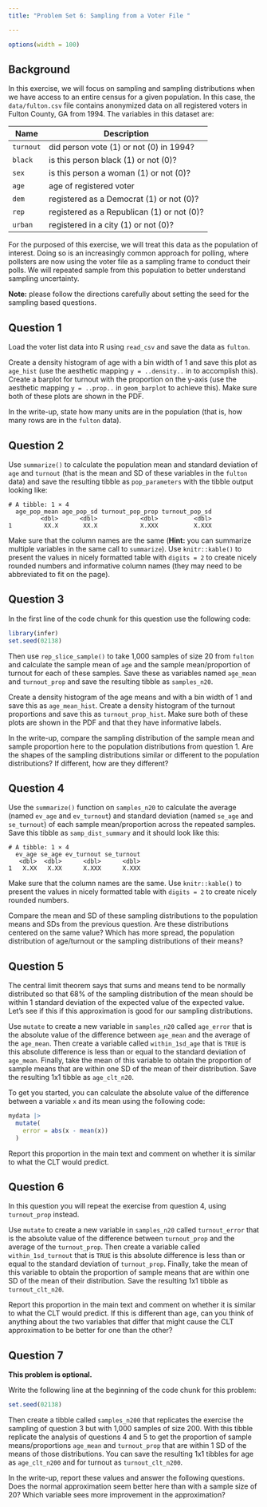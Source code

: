 ```yaml
---
title: "Problem Set 6: Sampling from a Voter File "

---
```




```r
options(width = 100)
```

## Background

In this exercise, we will focus on sampling and sampling distributions when we have access to an entire census for a given population. In this case, the `data/fulton.csv` file contains anonymized data on all registered voters in Fulton County, GA from 1994. The variables in this dataset are:

| Name      | Description                                |
|-----------|--------------------------------------------|
| `turnout` | did person vote (1) or not (0) in 1994?    |
| `black`   | is this person black (1) or not (0)?       |
| `sex`     | is this person a woman (1) or not (0)?     |
| `age`     | age of registered voter                    |
| `dem`     | registered as a Democrat (1) or not (0)?   |
| `rep`     | registered as a Republican (1) or not (0)? |
| `urban`   | registered in a city (1) or not (0)?       |


For the purposed of this exercise, we will treat this data as the population of interest. Doing so is an increasingly common approach for polling, where pollsters are now using the voter file as a sampling frame to conduct their polls. We will repeated sample from this population to better understand sampling uncertainty. 


**Note:** please follow the directions carefully about setting the seed for the sampling based questions. 


\newpage

## Question 1 

Load the voter list data into R using `read_csv` and save the data as `fulton`. 

Create a density histogram of age with a bin width of 1 and save this plot as `age_hist` (use the aesthetic mapping `y = ..density..` in to accomplish this). Create a barplot for turnout with the proportion on the y-axis (use the aesthetic mapping `y = ..prop..` in `geom_barplot` to achieve this). Make sure both of these plots are shown in the PDF. 

In the write-up, state how many units are in the population (that is, how many rows are in the `fulton` data). 


## Question 2 

Use `summarize()` to calculate the population mean and standard deviation of `age` and `turnout` (that is the mean and SD of these variables in the `fulton` data) and save the resulting tibble as `pop_parameters` with the tibble output looking like:

```
# A tibble: 1 × 4
  age_pop_mean age_pop_sd turnout_pop_prop turnout_pop_sd
         <dbl>      <dbl>            <dbl>          <dbl>
1         XX.X       XX.X            X.XXX          X.XXX
```

Make sure that the column names are the same (**Hint:** you can summarize multiple variables in the same call to `summarize`). Use `knitr::kable()` to present the values in nicely formatted table with `digits = 2` to create nicely rounded numbers and informative column names (they may need to be abbreviated to fit on the page). 


## Question 3 


In the first line of the code chunk for this question use the following code:

```r
library(infer)
set.seed(02138)
```

Then use `rep_slice_sample()` to take 1,000 samples of size 20 from `fulton` and calculate the sample mean of `age` and the sample mean/proportion of turnout for each of these samples. Save these as variables named `age_mean` and `turnout_prop` and save the resulting tibble as `samples_n20`.  


Create a density histogram of the age means and with a bin width of 1 and save this as `age_mean_hist`. Create a density histogram of the turnout proportions and save this as `turnout_prop_hist`. Make sure both of these plots are shown in the PDF and that they have informative labels. 

In the write-up, compare the sampling distribution of the sample mean and sample proportion here to the population distributions from question 1. Are the shapes of the sampling distributions similar or different to the population distributions? If different, how are they different? 


## Question 4 


Use the `summarize()` function on `samples_n20` to calculate the average (named `ev_age` and `ev_turnout`) and standard deviation (named `se_age` and `se_turnout`) of each sample mean/proportion across the repeated samples. Save this tibble as `samp_dist_summary` and it should look like this: 
```
# A tibble: 1 × 4
  ev_age se_age ev_turnout se_turnout
   <dbl>  <dbl>      <dbl>      <dbl>
1   X.XX   X.XX      X.XXX      X.XXX
```

Make sure that the column names are the same. Use `knitr::kable()` to present the values in nicely formatted table with `digits = 2` to create nicely rounded numbers. 

Compare the mean and SD of these sampling distributions to the population means and SDs from the previous question. Are these distributions centered on the same value? Which has more spread, the population distribution of age/turnout or the sampling distributions of their means?

## Question 5 

The central limit theorem says that sums and means tend to be normally distributed so that 68% of the sampling distribution of the mean should be  within 1 standard deviation of the expected value of the expected value. Let's see if this if this approximation is good for our sampling distributions. 

Use `mutate` to create a new variable in `samples_n20` called `age_error` that is the absolute value of the difference between `age_mean` and the average of the `age_mean`. Then create a variable called `within_1sd_age` that is `TRUE` is this absolute difference is less than or equal to the standard deviation of `age_mean`. Finally, take the mean of this variable to obtain the proportion of sample means that are within one SD of the mean of their distribution. Save the resulting 1x1 tibble as `age_clt_n20`. 

To get you started, you can calculate the absolute value of the difference between a variable `x` and its mean using the following code:

```r
mydata |>
  mutate(
    error = abs(x - mean(x))
  )
```

Report this proportion in the main text and comment on whether it is similar to what the CLT would predict. 


## Question 6 

In this question you will repeat the exercise from question 4, using `turnout_prop` instead. 

Use `mutate` to create a new variable in `samples_n20` called `turnout_error` that is the absolute value of the difference between `turnout_prop` and the average of the `turnout_prop`. Then create a variable called `within_1sd_turnout` that is `TRUE` is this absolute difference is less than or equal to the standard deviation of `turnout_prop`. Finally, take the mean of this variable to obtain the proportion of sample means that are within one SD of the mean of their distribution. Save the resulting 1x1 tibble as `turnout_clt_n20`. 

Report this proportion in the main text and comment on whether it is similar to what the CLT would predict. If this is different than age, can you think of anything about the two variables that differ that might cause the CLT approximation to be better for one than the other?


## Question 7 

**This problem is optional.**

Write the following line at the beginning of the code chunk for this problem:

```r
set.seed(02138)
```

Then create a tibble called `samples_n200` that replicates the exercise the sampling of question 3 but with 1,000 samples of size 200. With this tibble replicate the analysis of questions 4 and 5 to get the proportion of sample means/proportions `age_mean` and `turnout_prop` that are within 1 SD of the means of those distributions. You can save the resulting 1x1 tibbles for age as `age_clt_n200` and for turnout as `turnout_clt_n200`. 

In the write-up, report these values and answer the following questions. Does the normal approximation seem better here than with a sample size of 20? Which variable sees more improvement in the approximation? 


